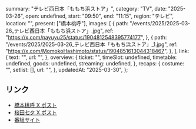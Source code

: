   summary: "テレビ西日本「ももち浜ストア」",
  category: "TV",
  date: "2025-03-26",
  open: undefined,
  start: "09:50",
  end: "11:15",
  region: "テレビ",
  location: "",
  present: ["橋本桃呼"],
  images: [
    {
      path: "/events/2025/2025-03-26_テレビ西日本「ももち浜ストア」.jpg",
      ref: "https://x.com/nayuyu25/status/1904812548395774177",
    },
    {
      path: "/events/2025/2025-03-26_テレビ西日本「ももち浜ストア」_1.jpg",
      ref: "https://x.com/MomokoHashimoto/status/1904851613044318467",
    },
  ],
  link: {
    text: "",
    url: "",
  },
  overview: {
    ticket: "",
    timeSlot: undefined,
    timetable: undefined,
    goods: undefined,
    streaming: undefined,
  },
  recaps: {
    costume: "",
    setlist: [],
    url: "",
  },
  updatedAt: "2025-03-30",
};

## リンク

- [橋本桃呼 X ポスト](https://x.com/MomokoHashimoto/status/1904851613044318467)
- [桜田七夕 X ポスト](https://x.com/nayuyu25/status/1904812548395774177)
- [番組サイト](https://www.tnc.co.jp/store/)

